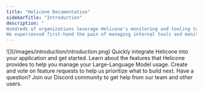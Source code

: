 ```yaml
---
title: "Helicone Documentation"
sidebarTitle: "Introduction"
description: "
Hundreds of organizations leverage Helicone's monitoring and tooling to make their Large-Language Model operations more efficient. 
We experienced first-hand the pain of managing internal tools and monitoring for LLM's at scale - so we built Helicone to solve these problems for you."
---
```


<Frame>![](/images/introduction/introduction.png)</Frame>

<CardGroup cols={2}>
  <Card title="Get Started" icon="code" href="/getting-started">
    Quickly integrate Helicone into your application and get started.
  </Card>
  <Card title="Features" icon="lightbulb" href="/features">
    Learn about the features that Helicone provides to help you manage your
    Large-Language Model usage.
  </Card>
  <Card title="Roadmap" icon="map" href="https://www.helicone.ai/roadmap">
    Create and vote on feature requests to help us prioritize what to build
    next.
  </Card>
  <Card
    title="Join Discord"
    icon="discord"
    href="https://discord.gg/PQ4SmRnMRZ"
  >
    Have a question? Join our Discord community to get help from our team and
    other users.
  </Card>
</CardGroup>
